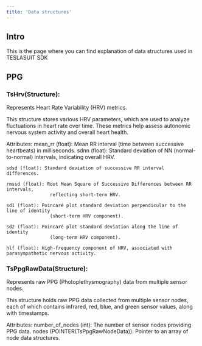 ```yaml
---
title: 'Data structures'
---
```


## Intro
This is the page where you can find explanation of data structures used in TESLASUIT SDK

## PPG
### TsHrv(Structure):
Represents Heart Rate Variability (HRV) metrics.

This structure stores various HRV parameters, which are used to analyze 
fluctuations in heart rate over time. These metrics help assess autonomic 
nervous system activity and overall heart health.

Attributes:
    mean_rr (float): Mean RR interval (time between successive heartbeats) in milliseconds.
    sdnn (float): Standard deviation of NN (normal-to-normal) intervals, indicating overall HRV.

    sdsd (float): Standard deviation of successive RR interval differences.

    rmssd (float): Root Mean Square of Successive Differences between RR intervals, 
                    reflecting short-term HRV.

    sd1 (float): Poincaré plot standard deviation perpendicular to the line of identity 
                    (short-term HRV component).

    sd2 (float): Poincaré plot standard deviation along the line of identity 
                    (long-term HRV component).

    hlf (float): High-frequency component of HRV, associated with parasympathetic nervous activity.



### TsPpgRawData(Structure):
Represents raw PPG (Photoplethysmography) data from multiple sensor nodes.

This structure holds raw PPG data collected from multiple sensor nodes, each of which 
contains infrared, red, blue, and green sensor values, along with timestamps.

Attributes:
    number_of_nodes (int): The number of sensor nodes providing PPG data.
    nodes (POINTER(TsPpgRawNodeData)): Pointer to an array of node data structures.